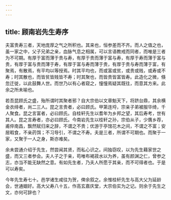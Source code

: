 ```yaml
---
---
---
```

title: 顾南岩先生寿序
---



夫富贵寿三者，天地庞厚之气之所积也。其来也，恒参差而不齐。而人之值之也，虽一家之中，父子兄弟之亲，血脉气息之相属，可以言语教戒而同者，而唯是三者为不可期。有厚于富而薄于贵与寿，有厚于贵而薄于富与寿，有厚于寿而薄于富与贵，有厚于富与贵而薄于寿，有厚于富与寿而薄于贵，有厚于贵与寿而薄于富，有聚焉，有散焉，有平均以等授焉。时其平均也，而或富或贫，或贵或贱，或寿或不寿；时其散也，而皆贫皆贱皆不寿；时其聚也，而皆贵皆富皆寿。此造化之微，倏忽迁徙，以此鼓舞人世。而世乃以有心者窥之，憧憧焉疑其既往，而意其方来。此余之所未喻也。

若吾昆顾氏之盛，殆所谓时其聚者邪？自大宗伯以文章魁天下，将跻台鼎，其余横金衣绯者，尚二三人。昆之言贵者，必曰顾氏。甲第连埒，宗亲子弟被服华绮，千人聚食。昆之言富者，必曰顾氏。自桂轩先生以耆年为乡邦之望，其后寿考，世有其人。昆之言寿者，亦必曰顾氏。今南岩先生以桂轩之孙，宗伯从子，少膺乡荐，甫倅南昌，飘然赋归来之辞，不谓之不贵；优游于亭馆花木之间，不谓之不富；安居暇食，不亲药饵；不习导引，不谓之不寿。夫是三者，所谓不可期也。而聚于一家，又聚于一人之身，斯亦难矣。

余未尝通介绍于先生，然尝闻其贤，而私心识之。间独窃叹，以为先生藉家世之盛，而又三者参会。夫人子之于亲，苟唯布褐菽水以为养，虽有颜渊之仁，曾参之志，亦当不能无缺然之意。有如先生者，乃夫人所愿于其亲，而不可得者也。于是可以寿矣。

今年先生寿七十。邑学诸生咸往为贺，俾余叙之。余惟桂轩先生与高大父为延龄会，世通姻好。高大父寿八十五，作高玄嘉庆堂，大宗伯实为之记。则余于先生之文，亦何可辞也？